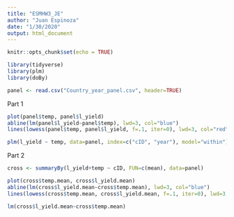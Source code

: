 ```yaml
---
title: "ESMHW3_JE"
author: "Juan Espinoza"
date: "1/30/2020"
output: html_document
---
```


```r
knitr::opts_chunk$set(echo = TRUE)
```

```r
library(tidyverse)
library(plm)
library(doBy)

panel <- read.csv("Country_year_panel.csv", header=TRUE)
```

Part 1
```r

plot(panel$temp, panel$l_yield)
abline(lm(panel$l_yield~panel$temp), lwd=3, col="blue")
lines(lowess(panel$temp, panel$l_yield, f=.1, iter=0), lwd=3, col="red")

plm(l_yield ~ temp, data=panel, index=c("cID", "year"), model="within")

```

Part 2
```r
cross <- summaryBy(l_yield+temp ~ cID, FUN=c(mean), data=panel)

plot(cross$temp.mean, cross$l_yield.mean)
abline(lm(cross$l_yield.mean~cross$temp.mean), lwd=3, col="blue")
lines(lowess(cross$temp.mean, cross$l_yield.mean, f=.1, iter=0), lwd=3, col="red")

lm(cross$l_yield.mean~cross$temp.mean)
```

